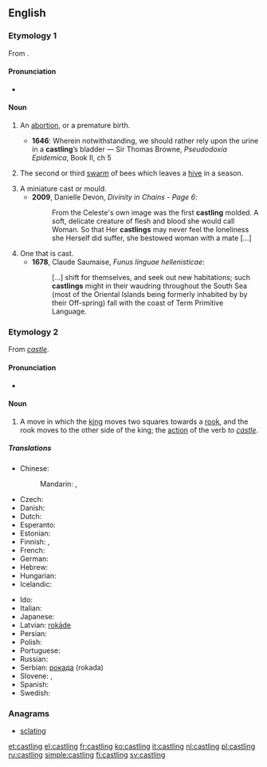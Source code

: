==English==

===Etymology 1===
From {{suffix|cast|ling}}.

====Pronunciation====
* {{IPA|/ˈkɑːstlɪŋ/}}

====Noun====
{{en-noun}}

# {{context|obsolete|lang=en}} An [[abortion]], or a premature birth.
#* '''1646''': Wherein notwithstanding, we should rather rely upon the urine in a '''castling'''’s bladder — Sir Thomas Browne, ''Pseudodoxia Epidemica'', Book II, ch 5
# {{context|obsolete|lang=en}} The second or third [[swarm]] of bees which leaves a [[hive]] in a season.
# A miniature cast or mould.
#* '''2009''', Danielle Devon, ''Divinity in Chains - Page 6'':
#*: From the Celeste's own image was the first '''castling''' molded. A soft, delicate creature of flesh and blood she would call Woman. So that Her '''castlings''' may never feel the loneliness she Herself did suffer, she bestowed woman with a mate [...]
# One that is cast.
#* '''1678''', Claude Saumaise, ''Funus linguae hellenisticae'':
#*: [...] shift for themselves, and seek out new habitations; such '''castlings''' might in their waudring throughout the South Sea (most of the Oriental Islands being formerly inhabited by by their Off-spring) fall with the coast of Term Primitive Language.

===Etymology 2===
From ''[[castle]]''.

====Pronunciation====
* {{IPA|/ˈkɑːsəlɪŋ/}}

====Noun====
{{wikipedia|castling}}
{{en-noun|-|s}}

# {{context|chess|lang=en}} A move in which the [[king]] moves two squares towards a [[rook]], and the rook moves to the other side of the king; the [[action]] of the verb ''to [[castle]]''.

=====Translations=====
{{trans-top|move in chess}}
* Chinese:
*: Mandarin: {{t|cmn|王車易位|sc=Hani}},  {{t|cmn|王车易位|tr=wáng-jū yìwèi|sc=Hani}}
* Czech: {{t-|cs|rošáda|f}}
* Danish: {{t-|da|rokade|c}}
* Dutch: {{t+|nl|rokade|f}}
* Esperanto: {{t-|eo|aroko}}
* Estonian: {{t-|et|vangerdus}}
* Finnish: {{t+|fi|linnoitus}}, {{t-|fi|tornitus}}
* French: {{t+|fr|roque|m}}
* German: {{t+|de|Rochade|f}}
* Hebrew: {{t-|he|הצרחה|f}}
* Hungarian: {{t-|hu|sáncolás}}
* Icelandic: {{t-|is|hrókering|f}}
{{trans-mid}}
* Ido: {{t-|io|roquo}}
* Italian: {{t+|it|arrocco}}
* Japanese: {{t-|ja|キャスリング|tr=kyasuringu}}
* Latvian: [[rokāde]]
* Persian: {{t|fa|قلعه بستن|tr=qal'e bastan|sc=fa-Arab}}
* Polish: {{t+|pl|roszada|f}}
* Portuguese: {{t+|pt|roque|m}}
* Russian: {{t+|ru|рокировка|f|tr=rokiróvka}}
* Serbian: [[рокада]] (rokada)
* Slovene: {{t-|sl|rošada|f}}, {{t-|sl|rokada|f}}
* Spanish: {{t+|es|enroque|m}}
* Swedish: {{t+|sv|rockad}}
{{trans-bottom}}

===Anagrams===
* [[sclating#English|sclating]]

[[et:castling]]
[[el:castling]]
[[fr:castling]]
[[ko:castling]]
[[it:castling]]
[[nl:castling]]
[[pl:castling]]
[[ru:castling]]
[[simple:castling]]
[[fi:castling]]
[[sv:castling]]